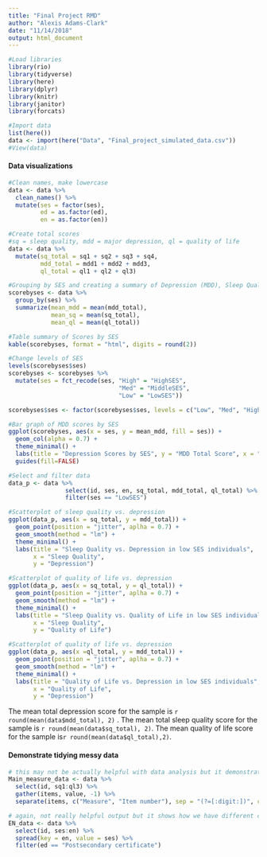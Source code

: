 ```yaml
---
title: "Final Project RMD"
author: "Alexis Adams-Clark"
date: "11/14/2018"
output: html_document
---
```


```r
#Load libraries
library(rio)
library(tidyverse)
library(here)
library(dplyr)
library(knitr)
library(janitor)
library(forcats)
```

```r
#Import data
list(here())
data <- import(here("Data", "Final_project_simulated_data.csv"))
#View(data)
```

####  Data visualizations
```r
#Clean names, make lowercase
data <- data %>% 
  clean_names() %>% 
  mutate(ses = factor(ses), 
         ed = as.factor(ed),
         en = as.factor(en))

#Create total scores
#sq = sleep quality, mdd = major depression, ql = quality of life
data <- data %>% 
  mutate(sq_total = sq1 + sq2 + sq3 + sq4, 
         mdd_total = mdd1 + mdd2 + mdd3,
         ql_total = ql1 + ql2 + ql3)

#Grouping by SES and creating a summary of Depression (MDD), Sleep Quality (SQ), and Quality of Life (QL) total scores
scorebyses <- data %>% 
  group_by(ses) %>% 
  summarize(mean_mdd = mean(mdd_total),
            mean_sq = mean(sq_total),
            mean_ql = mean(ql_total))

#Table summary of Scores by SES
kable(scorebyses, format = "html", digits = round(2))

#Change levels of SES
levels(scorebyses$ses)
scorebyses <- scorebyses %>% 
  mutate(ses = fct_recode(ses, "High" = "HighSES", 
                               "Med" = "MiddleSES",
                               "Low" = "LowSES"))

scorebyses$ses <- factor(scorebyses$ses, levels = c("Low", "Med", "High"))

#Bar graph of MDD scores by SES
ggplot(scorebyses, aes(x = ses, y = mean_mdd, fill = ses)) + 
  geom_col(alpha = 0.7) + 
  theme_minimal() + 
  labs(title = "Depression Scores by SES", y = "MDD Total Score", x = "Socioeconomic Status") + 
  guides(fill=FALSE)
```

```r
#Select and filter data
data_p <- data %>%  
                select(id, ses, en, sq_total, mdd_total, ql_total) %>% 
                filter(ses == "LowSES")

#Scatterplot of sleep quality vs. depression
ggplot(data_p, aes(x = sq_total, y = mdd_total)) + 
  geom_point(position = "jitter", aplha = 0.7) + 
  geom_smooth(method = "lm") +
  theme_minimal() + 
  labs(title = "Sleep Quality vs. Depression in low SES individuals",
       x = "Sleep Quality", 
       y = "Depression")

#Scatterplot of quality of life vs. depression
ggplot(data_p, aes(x = sq_total, y = ql_total)) + 
  geom_point(position = "jitter", aplha = 0.7) + 
  geom_smooth(method = "lm") +
  theme_minimal() + 
  labs(title = "Sleep Quality vs. Quality of Life in low SES individuals",
       x = "Sleep Quality", 
       y = "Quality of Life")

#Scatterplot of quality of life vs. depression
ggplot(data_p, aes(x =ql_total, y = mdd_total)) + 
  geom_point(position = "jitter", aplha = 0.7) + 
  geom_smooth(method = "lm") +
  theme_minimal() + 
  labs(title = "Quality of Life vs. Depression in low SES individuals",
       x = "Quality of Life", 
       y = "Depression")
```

The mean total depression score for the sample is `r round(mean(data$mdd_total), 2)` . The mean total sleep quality score for the sample is `r round(mean(data$sq_total), 2)`. The mean quality of life score for the sample is`r round(mean(data$ql_total),2)`. 

#### Demonstrate tidying messy data
```r
# this may not be actually helpful with data analysis but it demonstrates how to run those functions
Main_measure_data <- data %>%
  select(id, sq1:ql3) %>% 
  gather(items, value, -1) %>% 
  separate(items, c("Measure", "Item number"), sep = "(?=[:digit:])", convert = TRUE)

# again, not really helpful output but it shows how we have different columns for each race/ethnicity
EN_data <- data %>%
  select(id, ses:en) %>% 
  spread(key = en, value = ses) %>% 
  filter(ed == "Postsecondary certificate")
```
